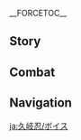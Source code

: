{{CharacterTabs}}
{{LanguageTabs}}
__FORCETOC__
== Story ==
{{VO/Story
|character           = Kuki Shinobu
|language            = ja
|name                = 久岐忍

<!-- Hello -->
|vo_01_01_title      = 初めまして…
|vo_01_01_subtitle   = Hello
|vo_01_01_file       = VO_{language}{character} Hello.ogg
|vo_01_01_tx         = こんにちは。私は久岐忍、荒瀧派の二番手だ。うちらは貨物の運搬、警備の仕事、住宅の修繕、会場の盛り上げなど、幅広い業務を扱っている。必要があればいつでも連絡を。これが私の名刺だ、受け取ってくれ。
|vo_01_01_rm         = Konnichiwa. Watashi wa Kuki Shinobu, Arataki-ha no nibanshu da. Uchira wa kamotsu no unpan, keibi no shigoto, juutaku no shuuzen, kaijou no moriage nado, habahiroi wo atsukatte iru. Hitsuyou ga areba itsudemo renraku wo. Kore ga watashi no meishi, uketotte kure.

<!-- Chats -->
|vo_02_01_title      = 世間話・面倒事
|vo_02_01_subtitle   = Chat: In a Pinch
|vo_02_01_file       = VO_{language}{character} Chat - In a Pinch.ogg
|vo_02_01_tx         = 面倒事があれば、私に直接言うといい。解決してやろう。
|vo_02_01_rm         = Mendougoto ga areba, watashi ni chokusetsu iu to ii. Kaiketsu shite yarou.
|vo_02_02_title      = 世間話・資格
|vo_02_02_subtitle   = Chat: Certificates
|vo_02_02_file       = VO_{language}{character} Chat - Certificates.ogg
|vo_02_02_tx         = 資格認定試験には決まった判定基準がある。だから、真面目な姿勢で勉学に励み、習練さえ積めば合格できるんだ。そう難しいことじゃない。
|vo_02_02_rm         = Shikaku nintei shiken ni wa kimatta hantei kijun ga aru. Dakara majime-na shisei de bengaku ni hagemi, shuuren sae tsumeba goukaku dekiru nda. Sou muzukashii koto ja nai.
|vo_02_03_title      = 世間話・荒瀧派
|vo_02_03_subtitle   = Chat: The Arataki Gang
|vo_02_03_file       = VO_{language}{character} Chat - The Arataki Gang.ogg
|vo_02_03_tx         = もし荒瀧派が何か問題を起こしたら、あいつらを引っ張ってでも謝りに行くよ。
|vo_02_03_rm         = Moshi Arataki-ha ga nani ka mondai wo okoshitara, aitsura wo hippatte de mo ayamari ni iku yo.

<!-- Weather -->
|vo_03_01_title      = 雨の日…
|vo_03_01_subtitle   = When It Rains
|vo_03_01_file       = VO_{language}{character} When It Rains.ogg
|vo_03_01_tx         = 傘をさす必要はない、急ごう。
|vo_03_01_rm         = Kasa wo sasu hitsuyou wa nai, isogou.
|vo_03_02_title      = 雷の日…
|vo_03_02_subtitle   = When Thunder Strikes
|vo_03_02_file       = VO_{language}{character} When Thunder Strikes.ogg
|vo_03_02_tx         = 気を付けたほうがいい。こんな天気の日に、雷に打たれたい人なんていないだろう？
|vo_03_02_rm         = Ki wo tsuketa hou ga ii. Konna tenki no hi ni, kaminari ni utaretai hito nante inai darou?
|vo_03_03_title      = 雪の日…
|vo_03_03_subtitle   = When It Snows
|vo_03_03_file       = VO_{language}{character} When It Snows.ogg
|vo_03_03_tx         = 早く仕事を終わらせて帰ろう。時間を無駄にするな。
|vo_03_03_rm         = Hayaku shigoto wo owarasete kaerou. Jikan wo muda ni suru na.
|vo_03_04_title      = 晴れの日…
|vo_03_04_subtitle   = When the Sun Is Out
|vo_03_04_file       = VO_{language}{character} When the Sun Is Out.ogg
|vo_03_04_tx         = いい天気だ。ただ、どうも嫌な予感がする…私の考えすぎだといいけど。
|vo_03_04_rm         = Ii tenki da. Tada, dou mo kirai-na yokan ga suru... Watashi no kangaesugi da to ii kedo.
|vo_03_05_title      = 暴風の日…
|vo_03_05_subtitle   = When the Wind Is Blowing
|vo_03_05_file       = VO_{language}{character} When the Wind Is Blowing.ogg
|vo_03_05_tx         = ん～心地の良い風だ。
|vo_03_05_rm         = N~ Kokochi no ii kaze da.

<!-- Greetings -->
|vo_04_01_title      = おはよう…
|vo_04_01_subtitle   = Good Morning
|vo_04_01_file       = VO_{language}{character} Good Morning.ogg
|vo_04_01_tx         = おはよう。その様子、体を鍛えに行くのか？あんたって案外努力家なんだな。
|vo_04_01_rm         = Ohayou. Sono yousu, karada wo kitae ni iku no ka? Anta tte angai doryokuka nanda na.
|vo_04_02_title      = こんにちは…
|vo_04_02_subtitle   = Good Afternoon
|vo_04_02_file       = VO_{language}{character} Good Afternoon.ogg
|vo_04_02_tx         = 何が食べたい？最近は貯えに余裕があるんだ、昼ご飯を奢るよ。
|vo_04_02_rm         = Nani ka tabetai? Saikin wa takuwae ni yoyuu ga aru nda, hirugohan wo oboru yo.
|vo_04_03_title      = こんばんは…
|vo_04_03_subtitle   = Good Evening
|vo_04_03_file       = VO_{language}{character} Good Evening.ogg
|vo_04_03_tx         = 依頼の中には、夜にしか遂行できないものがある。そういうのは、あいつらに任せるのが心配だから、私が直々にやるんだ。
|vo_04_03_rm         = Irai no naka ni wa, yoru ni shika suikou dekinai mono ga aru. Sou iu no wa, aitsura ni makaseru no ka shinpai dakara, watashi ga jikijiki ni yaru nda.
|vo_04_04_title      = おやすみ…
|vo_04_04_subtitle   = Good Night
|vo_04_04_file       = VO_{language}{character} Good Night.ogg
|vo_04_04_tx         = 休むべき時はきちんと休め。私に構う必要はない。
|vo_04_04_rm         = Yasumu beki toki wa kichin to yasume. Watashi ni kamau hitsuyou wa nai.

<!-- About -->
|vo_05_01_title      = {name}自身について・二番手
|vo_05_01_subtitle   = About {character}: Gang's Deputy Leader
|vo_05_01_file       = VO_{language}{character} About {character} - Gang's Deputy Leader.ogg
|vo_05_01_tx         = 業務開拓や仲間の関係維持が私の責務だ。それ以外にも&mdash;&mdash;奉行所に行って仲間の保釈を求めたり、お菓子とおもちゃを元の持ち主に返したり、仕事を引き受けたのに隠れてサボっている成員を捕まえたりしている…ただ、これらの余計な仕事は荒瀧派でのみ見られるものだ。他の組織の二番手なら、理屈上こんなことをする必要はない。もちろん、やろうとしたって私のようにはできないだろうがな。
|vo_05_01_rm         = Gyoumu kaitaku ya nakama no kankei iji ga watashi no sekimu da. Sore igai ni mo&mdash;&mdash; Bugyou-sho ni itte nakama no hoshaku wo motometari, okashii to omocha wo moto ni mochinushi ni kaeshitari, shigoto wo hikiuketa no ni kakurete sabotte iru seiin tsukamaetari shite iru... Tada, korera no yokei-na shigoto wa Arataki-ha de no mi mirareru mono da. Hoka no soshiki no nibanshu nara, rikutsujou konna koto wo suru hitsuyou wa nai. Mochiron, yarou to shita tte watashi no you ni wa dekinai darou ga na.
|vo_05_02_title      = {name}自身について・退路
|vo_05_02_friendship = 4
|vo_05_02_subtitle   = About {character}: Backup Plan
|vo_05_02_file       = VO_{language}{character} About {character} - Backup Plan.ogg
|vo_05_02_tx         = 荒瀧派の解散？まず、そのようなことは起こらない。次に、万が一そうなったとしても、私が心配する必要はないんだ。腹を空かせることになるのは私じゃないからな。
|vo_05_02_rm         = Arataki-ha no kaisan? Mazu, sono you-na koto wa okoranai. Tsugi ni, hou ga issou natta to shite mo, watashi ga shinpai suru hitsuyou wa nai nda. Hara wo sukaseru koto ni naru no wa watashi ja nai kara na.

<!-- About Us -->
|vo_06_01_title      = 筆記帳について…
|vo_06_01_subtitle   = About Us: Notes
|vo_06_01_file       = VO_{language}{character} About Us - Notes.ogg
|vo_06_01_tx         = もし何かの資格を取りたいと思ったら、私に言うといい。筆記帳を貸してやるよ。要点や注釈が細かく書いてあるから、きっと理解しやすいはずだ。
|vo_06_01_rm         = Moshi nani ka no shikaku wo toritai to omottara, watashi ni iu to ii. Hikkichou wo kashite yaru yo. Youten ya chuushaku ga komakaku kaite aru kara, kitto rikai shiyasui hazu da.
|vo_06_02_title      = 裏の仕事について…
|vo_06_02_friendship = 6
|vo_06_02_subtitle   = About Us: Cleaning Up the Mess
|vo_06_02_file       = VO_{language}{character} About Us - Cleaning Up the Mess.ogg
|vo_06_02_tx         = あんたが荒瀧派の一員であろうとなかろうと、外の人として扱うつもりはない。だから、あんたは迷わず前へ進むといい。裏の仕事は私に任せろ。心配せずとも、こういったことは私の専門分野だ、いくら煩雑なことでも完璧にこなせる。私のことが心配？ふふっ、安心してくれ、ここ数年の苦労と経験は、何も無駄なことじゃないからな。
|vo_06_02_rm         = Anta ga Arataki-ha no ichiin de arou to nakarou to, soto no hito to shite atsukau tsumori wa nai. Dakara, anta wa mayowazu mae he susumu to ii. Ura no shigoto wa watashi ni makasero. Shinpai sezu to mo, kou itta koto wa watashi no senmonbun'ya da, ikura hanzatsu-na koto de mo kanpeki ni konaseru. Watashi no koto ga shinpai? Fufu', ahnshin shite kure, koko suunen no kurou to keiken wa, nani mo muda-na koto ja nai kara na.

<!-- Miscellany I -->
|vo_07_01_title      = 「神の目」について…
|vo_07_01_friendship = 4
|vo_07_01_subtitle   = About the [[Vision]]
|vo_07_01_file       = VO_{language}{character} About the Vision.ogg
|vo_07_01_tx         = 資格証と同じように、これは私の能力が認められた証だ。ただ、その評価基準が何なのかは、未だに分からない。
|vo_07_01_rm         = Shikakushou to onaji you ni, kore wa watashi no nouryoku ga mitomerareta akashi da. Tada, sono hyoukakijun ga nani na no ka wa, imada ni wakaranai.
|vo_07_02_title      = シェアしたいこと・面頬
|vo_07_02_subtitle   = Something to Share: Face Mask
|vo_07_02_file       = VO_{language}{character} Something to Share - Face Mask.ogg
|vo_07_02_tx         = 面頬をつけているのは、知り合いにバレたくないからだ。特に荒瀧派のやつらと外で任務を行う時、知り合いに遭遇して何か言われでもしたら、あいつら、わいわいやじるに違いない…考えただけで、腹が立ってきた。あんな思いはもう二度と御免だ…！こほん、何でもない、忘れてくれ。
|vo_07_02_rm         = Menboo wo tsukete iru no wa, shiriai ni baretakunai kara da. Toku ni Arataki-ha no yatsura to soto de ninmu wo okonau toki, shiriai ni souguu shite nani ka iware de mo shitara, aitsura, waiwai yajiru ni chigainai... Kangaeta dake de, hara ga tatte kita. Anna omoi wa mou nido to gomen da...! Kohon, nan de mo nai, wasurete kure.
|vo_07_03_title      = シェアしたいこと・派中法度
|vo_07_03_friendship = 4
|vo_07_03_subtitle   = Something to Share: Gang Bylaws
|vo_07_03_file       = VO_{language}{character} Something to Share - Gang Bylaws.ogg
|vo_07_03_tx         = 私が荒瀧派の「派中法度」を定めた以上、あいつらは法度に従って行動すべきだ。うん？なんで私の言うことを聞いてくれるのかって？それは、私のほうがあいつらより説得力があるからだ。私の言葉と拳には、それなりの重みがあるということだな。
|vo_07_03_rm         = Watashi ga Arataki-ha no "Hachuu Hatto" wo sadameta ijou, aitsura wa hatto ni shitagatte koudou subeki da. Un? Nande watashi no iukoto wo kiite kureru no ka tte? Sore wa, watashi no hou ga aitsura yori settokuryoku ga aru kara da. Watashi no kotoba to kobushi ni wa, sore nari no omomi ga aru to iu koto da na.
|vo_07_04_title      = 興味のあること…
|vo_07_04_subtitle   = Interesting Things
|vo_07_04_file       = VO_{language}{character} Interesting Things.ogg
|vo_07_04_tx         = 神社にはこんな説法がある&mdash;&mdash;鳴草の冠を作り、それを身にまとえば、災いを払って幸福を祈ることができると。あんたは信じるか？私は、鳴草は麻痺効果のほうが実用的だと思うが。
|vo_07_04_rm         = Jinja ni wa konna seppou ga aru-- Nagusa no kanmuri wo tsukuri, sore wo mi ni matoeba, wazawai wo haratte koufuku wo inoru koto ga dekiru to. Anta wa shinjiru ka? Watashi wa, nagusa wa mahi kouka no hou ga jitsuyouteki da to omou ga.

<!-- About Teammates -->
|vo_08_01_title      = 雷電将軍について…
|vo_08_01_friendship = 4
|vo_08_01_quest      = Transient Dreams
|vo_08_01_subtitle   = About the [[Raiden Shogun]]
|vo_08_01_file       = VO_{language}{character} About the Raiden Shogun.ogg
|vo_08_01_tx         = 鎖国令が解除されてから、雷電将軍は各業界の発展を支援する様々な法令を公布した。私が鎖国中に取った資格はいずれも活躍の場面が増え、荒瀧派もそれほどお金に困らなくて済むようになった…禍福倚伏ということわざがあるが、まさか最終的にあの方に感謝することになるとはな。
|vo_08_01_rm         = Sakokurei ga kaijo sarete kara, Raiden Shougun wa kakugyoukai no hatten wo shien suru samazama-na hourei wo koufu shita. Watashi ga sakokuchuu ni totta shikaku wa izuremo katsuyaku no bamen ga fue, Arataki-ha mo sore hodo okane ni komaranakute sumu you ni  natta... Kafuku ifuku to iu kotowaza ga aru ga, masaka saishuuteki ni ano kata ni kansha suru koto ni naru to wa na.
|vo_08_02_title      = 九条裟羅について…
|vo_08_02_friendship = 4
|vo_08_02_subtitle   = About [[Kujou Sara]]
|vo_08_02_file       = VO_{language}{character} About Kujou Sara.ogg
|vo_08_02_tx         = 九条さんのことか？彼女は私の友人だ。うん？私が彼女のことを知っているのが意外だって？ああ、誤解しているかもしれないが、彼女とは私が荒瀧派に入る前からの付き合いだ。彼女との決着は、未だについていない。
|vo_08_02_rm         = Kujou-san no koto ka? Kanojo wa watashi no yuujin da. Un? Watashi ga kanojo no koto wo shitte iru no ga igai datte? Aa, gokai shite iru ka mo shirenai ga, kanojo to wa watashi ga Arataki-ha ni hairu mae kara no tsukiai da. Kanojo to no kecchaku wa, imada ni tsuite inai.
|vo_08_03_title      = 八重神子について…
|vo_08_03_friendship = 4
|vo_08_03_subtitle   = About [[Yae Miko]]
|vo_08_03_file       = VO_{language}{character} About Yae Miko.ogg
|vo_08_03_tx         = あの鳴神大社の宮司様でさえ、副業をやることで退屈をしのぐ。巫女がどれほど退屈な仕事なのか、これで分かっただろう。だから私は、また巫女に戻るような真似は絶対にしない。
|vo_08_03_rm         = Ano Narukami Ooyashiro no Guuji-sama de sae, fukugyou wo yaru koto de taikutsu wo shinogu. Miko ga dore hodo taikutsu-na shigoto na no ka, kore de wakatta darou. Dakara watashi wa, mata miko ni modoru you-na mane wa zettai ni shinai.
|vo_08_04_title      = 荒瀧一斗について…
|vo_08_04_friendship = 4
|vo_08_04_subtitle   = About [[Arataki Itto]]
|vo_08_04_file       = VO_{language}{character} About Arataki Itto.ogg
|vo_08_04_tx         = 親分はつらい過去をたくさん持っている。だがそれでも、いつも明るく楽観的でいられるのが親分の凄いところだ。親分は私たちに優しいし、その純粋さも荒瀧派のみんなを感化している。もちろん、それは親分が暴れて他人に迷惑をかけていい理由にはならない。もし親分があんたにちょっかいでも出したら、私に言うといい。しっかりと懲らしめて、あんたに無礼を働いたことを後悔させてやるから。
|vo_08_04_rm         = Oyabun wa tsurai kako wo takusan motte iru. Da ga soredemo, itsumo akaruku rakkantenteki de irareru no ga oyabun no sugoi tokoro da. Oyabun wa watashi-tachi ni yasashii shi, sono junsuisa mo Arataki-ha no minna wo kanka shite iru. Mochiron, sore wa oyabun ga abarete tanin ni meiwaku wo kekate ii riyuu ni wa naranai. Moshi oyabun ga anta ni chokkai de mo deshitara, watashi ni iu to ii. Shikkari to korashimete, anta ni burei wo hataraita koto wo koukai sasete yaru kara.
|vo_08_05_title      = 煙緋について…
|vo_08_05_friendship = 4
|vo_08_05_subtitle   = About [[Yanfei]]
|vo_08_05_file       = VO_{language}{character} About Yanfei.ogg
|vo_08_05_tx         = あの頃、私は家族と大喧嘩したんだ。だからとにかく遠いところへ逃げたくて、それで璃月に法律を勉強しに行った。だがそのおかげで、煙緋先輩と知り合えたんだ。法律に関して、彼女はまるで生き字引きさ。私？私も一応、資格を持っているが、この業界には制約が多くて向いていない…私の天職は他にある。
|vo_08_05_rm         = Ano koro, watashi wa kazoku to oogenka shita nda. Dakara tonikaku tooi tokoro he nigetakute, sore de Riiywe ni houritsu wo benkyou shi ni itta. Da ga sono okake de, Enhi-senpai to shiriaeta nda. Houritsu ni kanshite, kanojo wa maru de ikijibiki sa. Watashi? Watashi mo ichiou, shikaku wo motte iru ga, kono gyoukai ga ookute mukaite inai... Watashi no tenshoku wa hoka ni aru.
|vo_08_06_title      = 鹿野院平蔵について…
|vo_08_06_friendship = 4
|vo_08_06_subtitle   = About [[Shikanoin Heizou]]
|vo_08_06_file       = VO_{language}{character} About Shikanoin Heizou.ogg
|vo_08_06_tx         = そこらにいる天領奉行の同心と違って、彼が見回りや捕り物をしている姿を私は見たことがない。だが、たまに私のところに来て、情報を買っていくんだ。その見返りとして、私は奉行所に連行された仲間の保釈を求める際に、上手く口を利いてくれるよう頼んでいる。もちろん、彼もその条件を快諾してくれているよ。実に悪くない取引だ。何せ、仲間たちに市井の情報を集めてもらうのなんて、簡単なことだからな。
|vo_08_06_rm         = Sokora ni iru Tenryou-bugyou no doushin to chigatte, kare ga mimawari ya torimono wo shite iru sugata wo watashi wa mita koto ga nai. Da ga, tama ni watashi no tokoro ni kite, jouhou wo katte iku nda. Sono mikaeri to shite, watashi wa bugyousho ni renkou sareta nakama no hoshaku wo motomeru sai ni, umaku kuchi wo kiite kureru you tanonde iru. Mochiron, kare mo sono jouken wo kaidaku shite kurete iru yo. Jitsu ni warukunai torihiki da. Nani se, nakama-tachi ni shisei no jouhou wo atsumete morau no nante, kantan-na koto dakara na.

<!-- More About Kuki Shinobu -->
|vo_09_01_title      = {name}を知る・1
|vo_09_01_subtitle   = More About {character}: I
|vo_09_01_file       = VO_{language}{character} More About {character} - 01.ogg
|vo_09_01_tx         = 私は色々な仕事をしたことがあり、それに関連する資格もたくさん持っています。管理業務に関しては、小さなチームを率いた経験を持ち、人員の総合管理と資源の配分を担当してい…あっ、すまない、面接をたくさん受けてきたから…どうも癖になってしまったようだ。気にするな。
|vo_09_01_rm         = Watashi wa iroiro-na shigoto wo shita koto ga ari, sore ni kanren suru shikaku mo takusan motte imasu. Kanrigyoumu ni kanshite wa, chiisana chiimu wo hikiita keiken wo mochi, jin'in no sougou kanri to shigen no haibun wo tantou shitei... A', sumanai, mensetsu wo takusan ukete kita kara... Doumo kuse ni natte shimatta you da. Ki ni suru na.
|vo_09_02_title      = {name}を知る・2
|vo_09_02_friendship = 3
|vo_09_02_subtitle   = More About {character}: II
|vo_09_02_file       = VO_{language}{character} More About {character} - 02.ogg
|vo_09_02_tx         = 私は巫女の一族に生まれたが、巫女の仕事には向いていない。家から逃げ出したばかりの頃、私はこう思った&mdash;&mdash;生きていくために、たくさんの経験を積まなければならないと。だから、料理人や、裁縫師、格闘家、法律家、出版社の編集者など…様々な資格を取った。その後、社会に出てはじめて、私の学んだことがすでに十分すぎるものだったということに気付いたんだ。
|vo_09_02_rm         = Watashi wa miko no ichizoku ni umareta ga, miko no shigoto ni mukaite inai. Ie kara nigedashita bakari no koro, watashi wa kou omotta-- Ikite iku tame ni, takusan no keiken wo tsumanakereba naranai to. Dakara, ryourinin ya, saihoushi, kakutouka, houritsuka, shuppansha no henshuusha nado... Samazama-na shikaku wo totta. Sono ato, kaisha ni dete hajimete, watashi no mananda koto ga sude ni juubun sugiru mono datta to iu koto ni kidzuita nda.
|vo_09_03_title      = {name}を知る・3
|vo_09_03_friendship = 4
|vo_09_03_subtitle   = More About {character}: III
|vo_09_03_file       = VO_{language}{character} More About {character} - 03.ogg
|vo_09_03_tx         = 人との付き合い方が上手だって？ふっ…長いこと外をさすらっていたから、その間に人の顔色を窺う方法を学んだのさ。それに悪いのは大体こちらだ。ああいう顔を見せるのは別に苦じゃないが、できることなら、愛想笑いなんかせずにやり過ごせたらと思うよ。
|vo_09_03_rm         = Hito to no tsukiaikata ga jouzu datte? Fu'... Nagai koto soto wo sasuratte ita kara, sono aida ni hito no kaoiro wo ukagau houhou wo mananda no sa. Sore ni warui no wa daitai kochira da. Aa iu kao wo miseru no wa betsu ni ku ja nai ga, dekiru koto nara, aisowarai nanka sezu ni yari sugosetara to omou yo.
|vo_09_04_title      = {name}を知る・4
|vo_09_04_friendship = 5
|vo_09_04_subtitle   = More About {character}: IV
|vo_09_04_file       = VO_{language}{character} More About {character} - 04.ogg
|vo_09_04_tx         = 荒瀧派に加入したばかりの頃、子分たちにケンカの仕方を教えるよう親分に言われたんだ。だから、私が荒瀧派に入って最初にしたことは、あいつらを全員ぶん殴ることだった。でも、みんな顔を腫らしながら目を大きく見開き、私を「忍の姉御」って呼んだんだよ。しかも、これからは私についていくともね。ふん、あいつらがバカだということは、あの時に知ったんだ。でも大丈夫、バカでも私の足を引っ張ることはない。何かあったら、私がすべて解決するからな。
|vo_09_04_rm         = Arataki-ha ni kanyuu shita bakari no koro, kobun-tachi ni kenka no shikata wo oshieru you oyabun ni iwareta nda. Dakara, watashi ga Arataki-ha ni haitte saisho ni shita koto wa, aitsura wo zen'in bun naguru koto datta. Demo, minna kao wo harashi nagara me wo ookiku mihiraki, watashi wo "Shinobu no anego" tte yonda nda yo. Shika mo, kore kara wa watashi ni tsuite iku to mo ne. Fun, aitsura ga baka da to iu koto wa, ano toki ni shitta nda. Demo daijoubu, baka de mo watashi no ashi wo hipparu koto wa nai. Nani ka attara, watashi ga subete kaiketsu suru kara na.
|vo_09_05_title      = {name}を知る・5
|vo_09_05_friendship = 6
|vo_09_05_subtitle   = More About {character}: V
|vo_09_05_file       = VO_{language}{character} More About {character} - 05.ogg
|vo_09_05_tx         = 荒瀧派に残ったのは私自身の選択だ。問題の後始末をさせられるのは確かにイラッとするが、あいつらからは掛けがえのない誠実な気持ちも受け取っている…あいつらは私のために一番いいものを残しておいてくれるんだ。私が何かを決めた時も、水を差したりせずに、いつも大袈裟に拍手したり口笛を吹いたりして盛り上げてくれる…もちろん、荒瀧派の外での評判があまりよくないのは知っている。あいつらはあまり気にしていないが、私は頑張ってみたいんだ&mdash;&mdash;他の人が抱いている荒瀧派の印象を変えたい。だって「家族」って、自分は愚痴を言ってもいいが、他人からは悪口を言われたくない存在だろ。
|vo_09_05_rm         = Arataki-ha ni nokotta no wa watashi jishin no sentaku da. Mondai no atoshimatsu wo saserareru no wa tashika ni ira' to suru ga, aitsura kara wa kakegae no nai seijitsu-na kimochi mo uketotte iru... Aitsura wa watashi no tame ni ichiban ii mono wo nokoshite oite kureru nda. Watashi ga nani ka wo kimeta toki mo, mizu wo sashitari sezu ni, itsumo oogesa ni hakushu shitari kuchibue wo fuitari shite moriagete kureru... Mochiron, Arataki-ha no soto de no hyouban ga amari yokunai no wa shitte iru. Aitsura wa amari ki ni shite inai ga, watashi wa ganbatte mitai nda-- Hoka no hito ga idaite iru Arataki-ha no inshou wo kaetai. Datte "kazoku" tte, jibun wa guchi wo itte mo ii ga, tanin kara wa waruguchi wo iwaretakunai sonzai daro.

<!-- Miscellany II -->
|vo_10_01_title      = {name}の趣味…
|vo_10_01_subtitle   = {character}'s Hobbies
|vo_10_01_file       = VO_{language}{character} Hobbies.ogg
|vo_10_01_tx         = 普段、荒瀧派で過ごしている時、暇を持て余して本を一気読みしたり、資格を取ったりすることがよくある。そういうのも別に悪くないだろ？たとえ家の人に何をしているのか聞かれても、人生を無駄に過ごしているわけじゃないと答えられる。それに、仕事の交渉にも使えるからな。実力を重んじるこの社会において、私のように資格を持っている傾奇者は、どこに行こうとも腹を空かせることはない。
|vo_10_01_rm         = Fudan, Arataki-ha de sugoshite iru toki, hima wo mote amashite hon wo ikki yomishitari, shikaku wo tottari suru koto ga yoku aru. Sou iu no mo betsu ni warukunai daro? Tatoe ie no hito ni nani wo shite iru no ka kikarete mo, jinsei wo muda ni sugoshite iru wake ja nai to kotaerareru. Sore ni, shigoto no koushou ni mo tsukaeru kara na. Jitsuryoku wo omonjiru kono shakai ni oite, watashsi no you ni shikaku wo motte iru kabukimono wa, doko ni ikou to mo hara wo sukaseru koto wa nai.
|vo_10_02_title      = {name}の悩み…
|vo_10_02_subtitle   = {character}'s Troubles
|vo_10_02_file       = VO_{language}{character} Troubles.ogg
|vo_10_02_tx         = 昔、巫女の仕事に戻るのが嫌だったから、自立することを決めたんだ。少なくとも、今のところはきちんとやれている。
|vo_10_02_rm         = Mukashi, miko no shigoto ni modoru no ga kirai datta kara, jiritsu suru koto wo kimeta nda. Sukunaku to mo, ima no tokoro wa kichin to yarete iru.
|vo_10_03_title      = 好きな食べ物…
|vo_10_03_subtitle   = Favorite Food
|vo_10_03_file       = VO_{language}{character} Favorite Food.ogg
|vo_10_03_tx         = たとえラーメンや餃子など、満腹感を得られるものを食べた直後だとしても、最後はやはりご飯一杯で締めたい。お米は美味しい、それに限る。何か問題でも？
|vo_10_03_rm         = Tatoe raamen ya gyooza nado, manpukukan wo erareru mono wo tabeta chokugo wa yahari gohan ippai de shimetai. Okome wa oishii, sore ni kigiru. Nani ka mondai de mo?
|vo_10_04_title      = 嫌いな食べ物…
|vo_10_04_subtitle   = Least Favorite Food
|vo_10_04_file       = VO_{language}{character} Least Favorite Food.ogg
|vo_10_04_tx         = 料理人の資格を取った後、璃月で聞いたあの言葉をさらに確信するようになったよ&mdash;&mdash;この世に不味い食べ物はない、あるのはダメな料理人だけだって。
|vo_10_04_rm         = Ryourinin no shikaku wo totta ato, Riiywe de kiita ano kotoba wo sara ni kakushin suru you ni natta yo&mdash;&mdash; Kono yo ni mazui tabemono wa nai, aru no wa dame-na ryourinin dake datte.

<!-- Receiving a Gift -->
|vo_11_01_title      = 贈り物を受け取る・1
|vo_11_01_subtitle   = Receiving a Gift: I
|vo_11_01_file       = VO_{language}{character} Receiving a Gift - 01.ogg
|vo_11_01_tx         = なかなかの腕前だ。こほん…もう一口いただこう。
|vo_11_01_rm         = Nakanaka no udemae da. Kohon... Mou hitokuchi itadakou.
|vo_11_02_title      = 贈り物を受け取る・2
|vo_11_02_subtitle   = Receiving a Gift: II
|vo_11_02_file       = VO_{language}{character} Receiving a Gift - 02.ogg
|vo_11_02_tx         = あんたが作ったのか？うん…この腕前なら料理人の資格を取るのに十分だろう。
|vo_11_02_rm         = Anta ga tsukutta no ka? Un... Kono udemae nara ryourinin no shikaku wo toru no ni juubun darou.
|vo_11_03_title      = 贈り物を受け取る・3
|vo_11_03_subtitle   = Receiving a Gift: III
|vo_11_03_file       = VO_{language}{character} Receiving a Gift - 03.ogg
|vo_11_03_tx         = 率直に言うけど、あんた、調味料を間違えたんじゃないか？
|vo_11_03_rm         = Socchoku ni iu kedo, anta, choumiryou wo machigaeta nja nai ka?

<!-- Birthday -->
|vo_12_01_title      = 誕生日…
|vo_12_01_subtitle   = Birthday
|vo_12_01_file       = VO_{language}{character} Birthday.ogg
|vo_12_01_tx         = お誕生日おめでとう。ほら、この鳴草特製の手裏剣をあんたにやろう。気をつけて…うん、そう…そうやって持って…投げる前にきちんと角度の計算を忘れずに…ふふっ、気に入ってくれたようで安心した。ああ、それと、決しておもちゃ扱いしないこと。こう見えて危険な代物だ。それから、もっと練習したければ私が教えよう。
|vo_12_01_rm         = Otanjoubi omedetou. Hora, kono nagusa tokusei no shuriken wo anta ni yarou. Ki wo tsukete... Un, sou... Sou yatte motte... Nageru mae ni kichinto kakudo no keisan wo wasureba ni... Fufu', ki ni itte kureta you de anshin shita. Aa, sore to, kesshite omocha atsukai shinai koto. Kou miete kiken-na shiramono da. Sore kara, motto renshuu shita kereba watashi ga oshieyou.

<!-- Feelings About Ascension -->
|vo_13_01_title      = 突破した感想・起
|vo_13_01_ascension  = 1
|vo_13_01_subtitle   = Feelings About Ascension: Intro
|vo_13_01_file       = VO_{language}{character} Feelings About Ascension - 01.ogg
|vo_13_01_tx         = 基礎的な技術が不合格であれば、他のことはもっと話にならない。これこそが、初級の資格証の存在意義だ。
|vo_13_01_rm         = Kikisoteki-na gijutsu ga fugoukaku de areba, hoka no koto wa motto hanashi ni naranai. Kore koso ga, shokyuu no shikakushou no sonzai igi da.
|vo_13_02_title      = 突破した感想・承
|vo_13_02_ascension  = 2
|vo_13_02_subtitle   = Feelings About Ascension: Building Up
|vo_13_02_file       = VO_{language}{character} Feelings About Ascension - 02.ogg
|vo_13_02_tx         = 中級の資格証も手に入った。これでほとんどの問題は解決できるようになっただろう。私に解決してほしいことはあるか？
|vo_13_02_rm         = Chuukyuu no shikakushou mo te ni itta. Kore de hotondo no mondai wa kaiketsu dekiru you ni natta darou. Watashi ni kaiketsu shite hoshii koto wa aru ka?
|vo_13_03_title      = 突破した感想・転
|vo_13_03_ascension  = 4
|vo_13_03_subtitle   = Feelings About Ascension: Climax
|vo_13_03_file       = VO_{language}{character} Feelings About Ascension - 03.ogg
|vo_13_03_tx         = 上級の資格証はそう簡単に手に入らないものだ。才能と実務経験、どちらも欠けてはならない。
|vo_13_03_rm         = Joukyuu no shikakushou wa sou kanten ni te ni hairanai mono da. Sainou to jitsumu keiken, dochira mo kakete wa naranai.
|vo_13_04_title      = 突破した感想・結
|vo_13_04_ascension  = 6
|vo_13_04_subtitle   = Feelings About Ascension: Conclusion
|vo_13_04_file       = VO_{language}{character} Feelings About Ascension - 04.ogg
|vo_13_04_tx         = 資格証はあくまで技術の専門性を評価するためのもので、それに注いだ努力や想いを数値化することはできない。それに、あんたとの付き合いも、感謝の言葉一つで表せるようなものじゃない。だから、私の一番得意な「行動」で説明するよ。
|vo_13_04_rm         = Shikakushou wa akumade gijutsu no senmonsei wo hyouka suru tame no mono de, sore ni sosoida doryoku ya omoi wo souchika suru koto wa dekinai. Sore ni, anta to no tsuikiai mo, kansha no kotoba hitotsu de arawaseru you-na mono ja nai. Dakara, watashi no ichiban tokui-na "koudou" de setsumei suru yo.
|vo_13_04_tl         = 
}}

==Combat==
{{Combat VO
|character           = Kuki Shinobu
|language            = ja

<!-- Elemental Skill -->
|skill_1_tx          = 鳴草の輪！
|skill_1_rm          = Nagusa no rin!
|skill_2_tx          = 厄祓い！
|skill_2_rm          = Yaku-barai!
|skill_3_tx          = しっかり立ってな。
|skill_3_rm          = Shikkari tatte na.

<!-- Elemental Burst -->
|burst_1_tx          = おとなしくしな！
|burst_1_rm          = Otonashiku shina!
|burst_2_tx          = 祈雷…祓除！
|burst_2_rm          = Kirai... Batsujo!
|burst_3_tx          = 邪魔をするな。
|burst_3_rm          = Jama wo suru na.

<!-- Sprint Start -->
|sprint-s_1_file     = Sprint Start 01,Sprint Start 02,Sprint Start 03

<!-- Deploying Wind Glider -->
|glider_1_file       = Deploying Wind Glider 01,Deploying Wind Glider 02,Deploying Wind Glider 03

<!-- Opening Treasure Chest -->
|chest_1_tx          = うん、塵も積もれば山となる。
|chest_1_rm          = Un, chiri mo tsumoreba yama to naru.
|chest_2_tx          = 今回もうまくいきそうだな。
|chest_2_rm          = Konkai mo umaku ikisou da na.
|chest_3_tx          = あんたにやるよ。
|chest_3_rm          = Anta ni yaru yo.

<!-- Low HP -->
|low-hp_1_tx         = 待·ち·な·さ·い…
|low-hp_1_rm         = Ma-chi-na-sa-i...
|low-hp_2_tx         = 私を怒らせたな…
|low-hp_2_rm         = Watashi wo okoraseta na...
|low-hp_3_tx         = ふん、次は私の番だ…
|low-hp_3_rm         = Fun, tsugi wa watashi no ban da...

<!-- Ally at Low HP -->
|ally-low-hp_1_tx    = 後始末は私がやる。
|ally-low-hp_1_rm    = Atoshimatsu wa watashi ga yaru.
|ally-low-hp_2_tx    = 無理はせず、私に任せろ。
|ally-low-hp_2_rm    = Muriwa sezu, watashi ni makasero.

<!-- Fallen -->
|fallen_1_tx         = 今回は…迷惑をかけてしまったな…
|fallen_1_rm         = Konkai wa... meiwaku wo kakete shimatta na...
|fallen_2_tx         = 荒瀧派はあんたに任せるよ…
|fallen_2_rm         = Arataki-ha wa anta ni makaseru yo...
|fallen_3_tx         = これは…私への侮辱だ…
|fallen_3_rm         = Kore wa... watashi e no bujoku da...

<!-- Light Hit Taken -->
|hit-l_1_tx          = もう一度。
|hit-l_1_file        = Light Hit Taken 02
|hit-l_1_rm          = Mou ichido.
|hit-l_2_file        = Light Hit Taken 01,Light Hit Taken 03,Light Hit Taken 04,Light Hit Taken 05,Light Hit Taken 06

<!-- Heavy Hit Taken -->
|hit-h_1_tx          = 待て！
|hit-h_1_rm          = Mate!
|hit-h_2_tx          = 殴られたいの？
|hit-h_2_rm          = Naguraretai no?
|hit-h_3_file        = Heavy Hit Taken 03,Heavy Hit Taken 04,Heavy Hit Taken 05,Heavy Hit Taken 06

<!-- Joining Party -->
|join_1_tx           = 私の合図を見てから行動するんだ。
|join_1_rm           = Watashi no aizu wo mitekara koudou surunda.
|join_2_tx           = 今回はどんな問題だ？
|join_2_rm           = Konkai wa donna mondai da?
|join_3_tx           = 収拾のつかない仕事じゃないといいが。
|join_3_rm           = Shuushuu no tsukanai shigoto janai to ii ga.

<!-- Character Idles -->
|idle_1_file         = Standby 01

<!-- Light Attack -->
|atk-l_1_file        = Light Attack 01,Light Attack 02,Light Attack 03,Light Attack 04,Light Attack 05,Light Attack 06,Light Attack 07

<!-- Mid Attack -->
|atk-m_1_file        = Mid Attack 01,Mid Attack 02,Mid Attack 03

<!-- Heavy Attack -->
|atk-h_1_file        = Heavy Attack 01,Heavy Attack 02,Heavy Attack 03

<!-- Climbing -->
|climb_1_file        = Climbing 01,Climbing 02,Climbing 03,Climbing 04,Climbing 05

<!-- Climbing Breath -->
|climb-b_1_file      = Climbing Breath 01,Climbing Breath 02,Climbing Breath 03

<!-- Jumping -->
|jump_1_file         = Jumping 01,Jumping 02,Jumping 03,Jumping 04,Jumping 05
}}

==Navigation==
{{Character Navbox|VO-JA}}

[[ja:久岐忍/ボイス]]